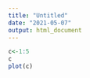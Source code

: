 ---
title: "Untitled"
date: "2021-05-07"
output: html_document
---


```{r}
c<-1:5
c
plot(c)


```
